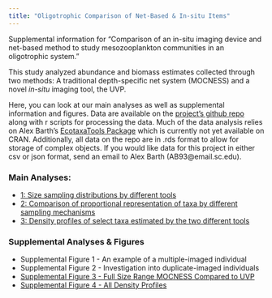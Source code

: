 ```yaml
---
title: "Oligotrophic Comparison of Net-Based & In-situ Items"
---
```


Supplemental information for "Comparison of an in-situ imaging device and net-based method to study mesozooplankton communities in an oligotrophic system."

This study analyzed abundance and biomass estimates collected through two methods: A traditional depth-specific net system (MOCNESS) and a novel *in-situ* imaging tool, the UVP.

Here, you can look at our main analyses as well as supplemental information and figures. Data are available on the [project's github repo](https://github.com/TheAlexBarth/Oligotrophic_in-situ_net_comparison) along with r scripts for processing the data. Much of the data analysis relies on Alex Barth's [EcotaxaTools Package](https://github.com/TheAlexBarth/EcotaxaTools) which is currently not yet available on CRAN. Additionally, all data on the repo are in .rds format to allow for storage of complex objects. If you would like data for this project in either csv or json format, send an email to Alex Barth (AB93@email.sc.edu).

### Main Analyses:

-   [1: Size sampling distributions by different tools](./main_analysis_01.html)
-   [2: Comparison of proportional representation of taxa by different sampling mechanisms](./main_analysis_02.html)
-   [3: Density profiles of select taxa estimated by the two different tools](./main_analysis_03.html)

### Supplemental Analyses & Figures

-   Supplemental Figure 1 - An example of a multiple-imaged individual
-   Supplemental Figure 2 - Investigation into duplicate-imaged individuals
-   [Supplemental Figure 3 - Full Size Range MOCNESS Compared to UVP](./supp_analysis_03.html)
-   [Supplemental Figure 4 - All Density Profiles](./supp_analysis_04.html)
